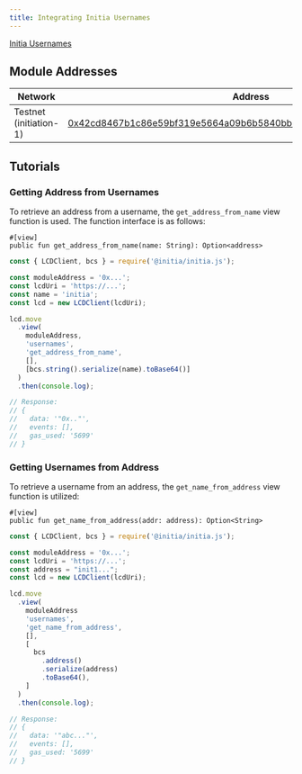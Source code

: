 ```yaml
---
title: Integrating Initia Usernames
---
```


[Initia Usernames](/home/core-applications/initia-usernames)

## Module Addresses

| Network           | Address |
| ----------------- | ------- |
| Testnet (initiation-1) | [0x42cd8467b1c86e59bf319e5664a09b6b5840bb3fac64f5ce690b5041c530565a](https://scan.testnet.initia.xyz/initiation-1/modules/0x42cd8467b1c86e59bf319e5664a09b6b5840bb3fac64f5ce690b5041c530565a/usernames) |

## Tutorials

### Getting Address from Usernames

To retrieve an address from a username, the `get_address_from_name` view function is used. The function interface is as follows:

```move
#[view]
public fun get_address_from_name(name: String): Option<address>
```

```js InitiaJS
const { LCDClient, bcs } = require('@initia/initia.js');

const moduleAddress = '0x...';
const lcdUri = 'https://...';
const name = 'initia';
const lcd = new LCDClient(lcdUri);

lcd.move
  .view(
    moduleAddress,
    'usernames',
    'get_address_from_name',
    [],
    [bcs.string().serialize(name).toBase64()]
  )
  .then(console.log);

// Response:
// {
//   data: '"0x.."',
//   events: [],
//   gas_used: '5699'
// }
```

### Getting Usernames from Address

To retrieve a username from an address, the `get_name_from_address` view function is utilized:

```move
#[view]
public fun get_name_from_address(addr: address): Option<String>
```

```js InitiaJS
const { LCDClient, bcs } = require('@initia/initia.js');

const moduleAddress = '0x...';
const lcdUri = 'https://...';
const address = "init1...";
const lcd = new LCDClient(lcdUri);

lcd.move
  .view(
    moduleAddress
    'usernames',
    'get_name_from_address',
    [],
    [
      bcs
        .address()
        .serialize(address)
        .toBase64(),
    ]
  )
  .then(console.log);

// Response:
// {
//   data: '"abc..."',
//   events: [],
//   gas_used: '5699'
// }
```